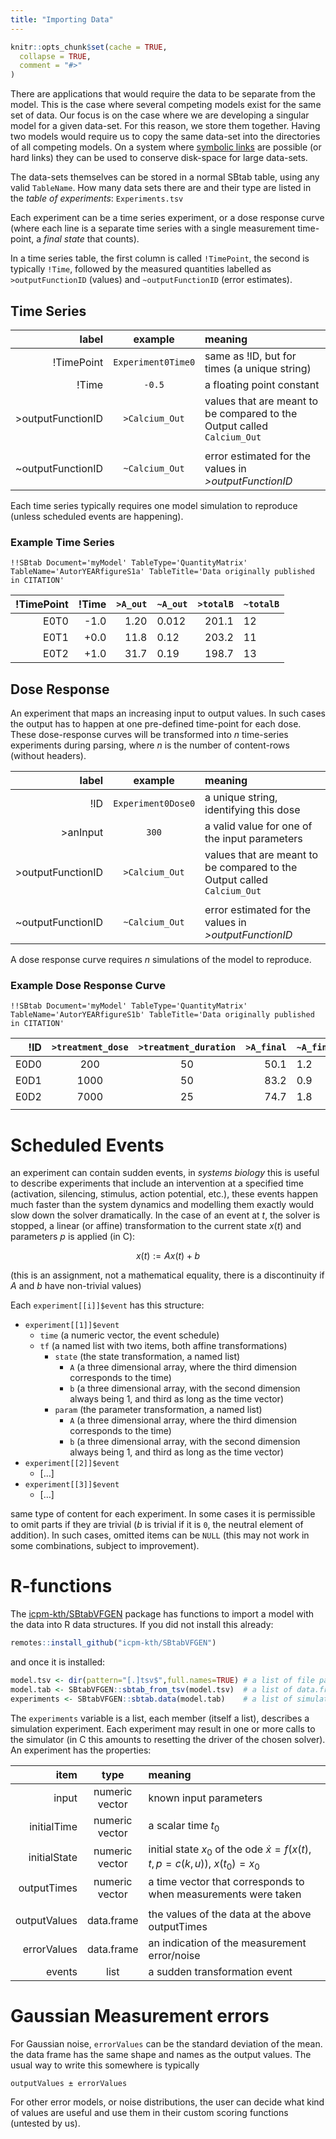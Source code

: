 ```yaml
---
title: "Importing Data"
---
```


```r
knitr::opts_chunk$set(cache = TRUE,
  collapse = TRUE,
  comment = "#>"
)
```

There are applications that would require the data to be separate from
the model. This is the case where several competing models exist for
the same set of data. Our focus is on the case where we are developing
a singular model for a given data-set. For this reason, we store them
together. Having two models would require us to copy the same data-set
into the directories of all competing models. On a system where
[symbolic links](https://en.wikipedia.org/wiki/Symbolic_link) are
possible (or hard links) they can be used to conserve disk-space for
large data-sets.

The data-sets themselves can be stored in a normal SBtab table, using
any valid `TableName`. How many data sets there are and their type are
listed in the *table of experiments*: `Experiments.tsv`

Each experiment can be a time series experiment, or a dose response
curve (where each line is a separate time series with a single
measurement time-point, a *final state* that counts).

In a time series table, the first column is called `!TimePoint`, the
second is typically `!Time`, followed by the measured quantities
labelled as `>outputFunctionID` (values) and `~outputFunctionID` (error estimates).

## Time Series

|             label | example            | meaning                                                                 |
|------------------:|:------------------:|:------------------------------------------------------------------------|
|        !TimePoint | `Experiment0Time0` | same as !ID, but for times (a unique string)                            |
|             !Time | `-0.5`             | a floating point constant                                               |
| >outputFunctionID | `>Calcium_Out`     | values that are meant to be compared to the Output called `Calcium_Out` |
|                   |                    |                                                                         |
| ~outputFunctionID | `~Calcium_Out`     | error estimated for the values in *>outputFunctionID*                   |

Each time series typically requires one model simulation to reproduce
(unless scheduled events are happening).

### Example Time Series

```
!!SBtab Document='myModel' TableType='QuantityMatrix' TableName='AutorYEARfigureS1a' TableTitle='Data originally published in CITATION'
```

| !TimePoint | !Time | `>A_out` | `~A_out` | `>totalB` | `~totalB` |
|-----------:|------:|---------:|:---------|----------:|:----------|
|       E0T0 |  -1.0 |     1.20 | 0.012    |     201.1 | 12        |
|       E0T1 |  +0.0 |     11.8 | 0.12     |     203.2 | 11        |
|       E0T2 |  +1.0 |     31.7 | 0.19     |     198.7 | 13        |


## Dose Response

An experiment that maps an increasing input to output values. In such
cases the output has to happen at one pre-defined time-point for each
dose. These dose-response curves will be transformed into *n*
time-series experiments during parsing, where *n* is the number of
content-rows (without headers).

|             label | example            | meaning                                                                 |
|------------------:|:------------------:|:------------------------------------------------------------------------|
|               !ID | `Experiment0Dose0` | a unique string, identifying this dose                                  |
|          >anInput | `300`              | a valid value for one of the input parameters                           |
| >outputFunctionID | `>Calcium_Out`     | values that are meant to be compared to the Output called `Calcium_Out` |
|                   |                    |                                                                         |
| ~outputFunctionID | `~Calcium_Out`     | error estimated for the values in *>outputFunctionID*                   |

A dose response curve requires *n* simulations of the model to reproduce.

### Example Dose Response Curve

```
!!SBtab Document='myModel' TableType='QuantityMatrix' TableName='AutorYEARfigureS1b' TableTitle='Data originally published in CITATION'
```
|  !ID | `>treatment_dose` | `>treatment_duration` | `>A_final` | `~A_final` |
|-----:|:---------------:|:-------------------:|---------:|:---------|
| E0D0 | 200             | 50                  |     50.1 | 1.2      |
| E0D1 | 1000            | 50                  |     83.2 | 0.9      |
| E0D2 | 7000            | 25                  |     74.7 | 1.8      |
|      |                 |                     |          |          |

# Scheduled Events

an experiment can contain sudden events, in *systems biology* this is
useful to describe experiments that include an intervention at a
specified time (activation, silencing, stimulus, action potential,
etc.), these events happen much faster than the system dynamics and
modelling them exactly would slow down the solver dramatically. In the
case of an event at $t$, the solver is stopped, a linear (or affine)
transformation to the current state $x(t)$ and parameters $p$ is
applied (in C):

$$ x(t) := A x(t) + b $$

(this is an assignment, not a mathematical equality, there is a
discontinuity if $A$ and $b$ have non-trivial values)

Each `experiment[[i]]$event` has this structure:

- `experiment[[1]]$event`
    + `time` (a numeric vector, the event schedule)
    + `tf` (a named list with two items, both affine transformations)
        + `state` (the state transformation, a named list)
            + `A` (a three dimensional array, where the third dimension corresponds to the time)
            + `b` (a three dimensional array, with the second dimension always being 1, and third as long as the time vector)
        + `param` (the parameter transformation, a named list)
            + `A` (a three dimensional array, where the third dimension corresponds to the time)
            + `b` (a three dimensional array, with the second dimension always being 1, and third as long as the time vector)
- `experiment[[2]]$event`
    + [...]
- `experiment[[3]]$event`
    + [...]

same type of content for each experiment. In some cases it is permissible to omit parts if they are trivial ($b$ is trivial if it is `0`, the neutral element of addition). In such cases, omitted items can be `NULL` (this may not work in some combinations, subject to improvement).

# R-functions

The [icpm-kth/SBtabVFGEN](github.com/icpm-kth/SBtabVFGEN) package has functions to import a model with the data into R data structures. If you did not install this already:

```R
remotes::install_github("icpm-kth/SBtabVFGEN")
```

and once it is installed:

```R
model.tsv <- dir(pattern="[.]tsv$",full.names=TRUE) # a list of file paths to TSV files
model.tab <- SBtabVFGEN::sbtab_from_tsv(model.tsv)  # a list of data.frames
experiments <- SBtabVFGEN::sbtab.data(model.tab)    # a list of simulation experiments with data
```

The `experiments` variable is a list, each member (itself a list), describes a simulation experiment. Each experiment may result in one or more calls to the simulator (in C this amounts to resetting the driver of the chosen solver). An experiment has the properties:

|         item | type           | meaning                                                                    |
|-------------:|:--------------:|:---------------------------------------------------------------------------|
|        input | numeric vector | known input parameters                                                     |
|  initialTime | numeric vector | a scalar time $t_0$                                                        |
| initialState | numeric vector | initial state $x_0$ of the ode $\dot x = f(x(t),t,p=c(k,u))$, $x(t_0)=x_0$ |
|  outputTimes | numeric vector | a time vector that corresponds to when measurements were taken             |
|              |                |                                                                            |
| outputValues | data.frame     | the values of the data at the above outputTimes                            |
|  errorValues | data.frame     | an indication of the measurement error/noise                               |
|       events | list           | a sudden transformation event                                              |


# Gaussian Measurement errors

For Gaussian noise, `errorValues` can be the standard deviation of the mean. the data frame has the same shape and names as the output values. The usual way to write this somewhere is typically

```
outputValues ± errorValues
```

For other error models, or noise distributions, the user can decide
what kind of values are useful and use them in their custom scoring
functions (untested by us).
